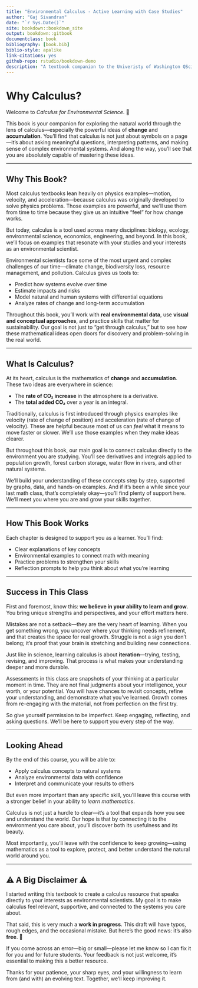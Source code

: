 ```yaml
--- 
title: "Environmental Calculus - Active Learning with Case Studies"
author: "Gaj Sivandran"
date: "`r Sys.Date()`"
site: bookdown::bookdown_site
output: bookdown::gitbook
documentclass: book     
bibliography: [book.bib]  
biblio-style: apalike
link-citations: yes
github-repo: rstudio/bookdown-demo
description: "A textbook companion to the Univeristy of Washington QSci 291 class"
---
```


# Why Calculus?

Welcome to *Calculus for Environmental Science*. 🌱  

This book is your companion for exploring the natural world through the lens of calculus—especially the powerful ideas of **change** and **accumulation**. You’ll find that calculus is not just about symbols on a page—it’s about asking meaningful questions, interpreting patterns, and making sense of complex environmental systems. And along the way, you’ll see that you are absolutely capable of mastering these ideas.  

---

## Why This Book?

Most calculus textbooks lean heavily on physics examples—motion, velocity, and acceleration—because calculus was originally developed to solve physics problems. Those examples are powerful, and we’ll use them from time to time because they give us an intuitive “feel” for how change works.  

But today, calculus is a tool used across many disciplines: biology, ecology, environmental science, economics, engineering, and beyond. In this book, we’ll focus on examples that resonate with your studies and your interests as an environmental scientist.  

Environmental scientists face some of the most urgent and complex challenges of our time—climate change, biodiversity loss, resource management, and pollution. Calculus gives us tools to:

- Predict how systems evolve over time  
- Estimate impacts and risks  
- Model natural and human systems with differential equations  
- Analyze rates of change and long-term accumulation  

Throughout this book, you’ll work with **real environmental data**, use **visual and conceptual approaches**, and practice skills that matter for sustainability. Our goal is not just to “get through calculus,” but to see how these mathematical ideas open doors for discovery and problem-solving in the real world.  

---

## What Is Calculus?

At its heart, calculus is the mathematics of **change** and **accumulation**. These two ideas are everywhere in science:  

- The **rate of CO₂ increase** in the atmosphere is a derivative.  
- The **total added CO₂** over a year is an integral.  

Traditionally, calculus is first introduced through physics examples like velocity (rate of change of position) and acceleration (rate of change of velocity). These are helpful because most of us can *feel* what it means to move faster or slower. We’ll use those examples when they make ideas clearer.  

But throughout this book, our main goal is to connect calculus directly to the environment you are studying. You’ll see derivatives and integrals applied to population growth, forest carbon storage, water flow in rivers, and other natural systems.  

We’ll build your understanding of these concepts step by step, supported by graphs, data, and hands-on examples. And if it’s been a while since your last math class, that’s completely okay—you’ll find plenty of support here. We’ll meet you where you are and grow your skills together.  

---

## How This Book Works

Each chapter is designed to support you as a learner. You’ll find:

- Clear explanations of key concepts  
- Environmental examples to connect math with meaning  
- Practice problems to strengthen your skills  
- Reflection prompts to help you think about what you’re learning  

---

## Success in This Class

First and foremost, know this: **we believe in your ability to learn and grow.** You bring unique strengths and perspectives, and your effort matters here.  

Mistakes are not a setback—they are the very heart of learning. When you get something wrong, you uncover where your thinking needs refinement, and that creates the space for real growth. Struggle is not a sign you don’t belong; it’s proof that your brain is stretching and building new connections.  

Just like in science, learning calculus is about **iteration**—trying, testing, revising, and improving. That process is what makes your understanding deeper and more durable.  

Assessments in this class are snapshots of your thinking at a particular moment in time. They are not final judgments about your intelligence, your worth, or your potential. You will have chances to revisit concepts, refine your understanding, and demonstrate what you’ve learned. Growth comes from re-engaging with the material, not from perfection on the first try.  

So give yourself permission to be imperfect. Keep engaging, reflecting, and asking questions. We’ll be here to support you every step of the way.  
 
---

## Looking Ahead

By the end of this course, you will be able to:

- Apply calculus concepts to natural systems  
- Analyze environmental data with confidence  
- Interpret and communicate your results to others  

But even more important than any specific skill, you’ll leave this course with a stronger belief in your ability to *learn mathematics*.  

Calculus is not just a hurdle to clear—it’s a tool that expands how you see and understand the world. Our hope is that by connecting it to the environment you care about, you’ll discover both its usefulness and its beauty.  

Most importantly, you’ll leave with the confidence to keep growing—using mathematics as a tool to explore, protect, and better understand the natural world around you.  

---

## ⚠️ A Big Disclaimer ⚠️

I started writing this textbook to create a calculus resource that speaks directly to your interests as environmental scientists. My goal is to make calculus feel relevant, supportive, and connected to the systems you care about.  

That said, this is very much a **work in progress**. This draft will have typos, rough edges, and the occasional mistake. But here’s the good news: it’s also **free**. 🎉  

If you come across an error—big or small—please let me know so I can fix it for you and for future students. Your feedback is not just welcome, it’s essential to making this a better resource.  

Thanks for your patience, your sharp eyes, and your willingness to learn from (and with) an evolving text. Together, we’ll keep improving it.  
  
